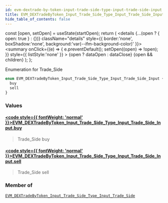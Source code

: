 ```yaml
---
id: evm-dextrade-by-token-input-trade-side-type-input-trade-side-input
title: EVM_DEXTradeByToken_Input_Trade_Side_Type_Input_Trade_Side_Input
hide_table_of_contents: false
---
```







  const [open, setOpen] = useState(startOpen);
  return (
    <details {...(open ? { open: true } : {})} className="details" style={{ border:'none', boxShadow:'none', background:'var(--ifm-background-color)' }}>
      <summary
        onClick={(e) => {
          e.preventDefault();
          setOpen((open) => !open);
        }}
        style={{ listStyle:'none' }}
      >
      {open ? dataOpen : dataClose}
      </summary>
      {open && children}
    </details>
  );
};




Enumeration for Trade_Side


```graphql
enum EVM_DEXTradeByToken_Input_Trade_Side_Type_Input_Trade_Side_Input {
  buy
  sell
}
```




### Values

#### [<code style={{ fontWeight: 'normal' }}>EVM_DEXTradeByToken_Input_Trade_Side_Type_Input_Trade_Side_Input.<b>buy</b></code>](#) 
> Trade_Side buy
> 

#### [<code style={{ fontWeight: 'normal' }}>EVM_DEXTradeByToken_Input_Trade_Side_Type_Input_Trade_Side_Input.<b>sell</b></code>](#) 
> Trade_Side sell
> 



### Member of

[`EVM_DEXTradeByToken_Input_Trade_Side_Type_Input_Trade_Side`](/docs/graphql-reference/inputs/evm-dextrade-by-token-input-trade-side-type-input-trade-side)  <Badge class="secondary" text="input"/>

